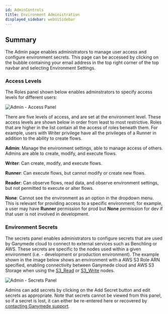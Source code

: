 ```yaml
---
id: AdminControls
title: Environment Administration
displayed_sidebar: webUiSidebar
---
```


## Summary

The Admin page enables administrators to manage user access and configure environment secrets. This page can be accessed by clicking on the bubble containing your email address in the top right corner of the top navbar and selecting Environment Settings.

### Access Levels

The Roles panel shown below enables adminstrators to specify access levels for different users:

<img alt="Admin - Access Panel" src="https://ganymede-bio.mo.cloudinary.net/apiServer/Admin_Panel_20230831.png" />

There are five levels of access, and are set at the environment level.  These access levels are shown below in order from least to most restrictive. Roles that are higher in the list contain all the access of roles beneath them.  For example, users with Writer privilege have all the privileges of a Runner in addition to the ability to create flows.

**Admin**:
    Manage the environment settings, able to manage access of others. Admins are able to create, modify, and execute flows.

**Writer**:
    Can create, modify, and execute flows.

**Runner**:
    Can execute flows, but cannot modify or create new flows.

**Reader**:
    Can observe flows, read data, and observe environment settings, but not permitted to execute or alter flows.

**None**:
    Cannot see the environment as an option in the dropdown menu.  This is relevant for providing access to a specific environment; for example, a user may have **Runner** permission for prod but **None** permission for dev if that user is not involved in development.

### Environment Secrets

The secrets panel enables administrators to configure secrets that are used by Ganymede cloud to connect to external services such as Benchling or AWS.  These secrets are specific to the nodes used within a given environment (i.e. - development or production environment).
The example shown in the image below shows an environment with a AWS S3 Role ARN specified, enabling connectivity between Ganymede cloud and AWS S3 Storage when using the [S3_Read](./nodes/App/S3_Read) or [S3_Write](./nodes/App/S3_Write) nodes.

<img alt="Admin - Secrets Panel" src="https://ganymede-bio.mo.cloudinary.net/apiServer/SecretsPanel_20230405.png" />

Admins can add secrets by clicking on the Add Secret button and edit secrets as appropriate.  Note that secrets cannot be viewed from this panel, so if a secret is lost, it can either be re-entered here or recovered by [contacting Ganymede support](mailto:support@ganymede.bio).

